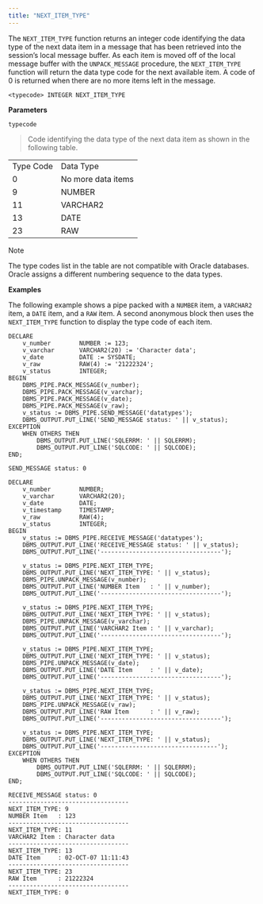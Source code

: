 ```yaml
---
title: "NEXT_ITEM_TYPE"
---
```


The `NEXT_ITEM_TYPE` function returns an integer code identifying the data type of the next data item in a message that has been retrieved into the session’s local message buffer. As each item is moved off of the local message buffer with the `UNPACK_MESSAGE` procedure, the `NEXT_ITEM_TYPE` function will return the data type code for the next available item. A code of 0 is returned when there are no more items left in the message.

```
<typecode> INTEGER NEXT_ITEM_TYPE
```

**Parameters**

`typecode`

> Code identifying the data type of the next data item as shown in the following table.

|           |                    |
| --------- | ------------------ |
| Type Code | Data Type          |
| 0         | No more data items |
| 9         | NUMBER             |
| 11        | VARCHAR2           |
| 13        | DATE               |
| 23        | RAW                |

<div class="note">

<div class="title">

Note

</div>

The type codes list in the table are not compatible with Oracle databases. Oracle assigns a different numbering sequence to the data types.

</div>

**Examples**

The following example shows a pipe packed with a `NUMBER` item, a `VARCHAR2` item, a `DATE` item, and a `RAW` item. A second anonymous block then uses the `NEXT_ITEM_TYPE` function to display the type code of each item.

```
DECLARE
    v_number        NUMBER := 123;
    v_varchar       VARCHAR2(20) := 'Character data';
    v_date          DATE := SYSDATE;
    v_raw           RAW(4) := '21222324';
    v_status        INTEGER;
BEGIN
    DBMS_PIPE.PACK_MESSAGE(v_number);
    DBMS_PIPE.PACK_MESSAGE(v_varchar);
    DBMS_PIPE.PACK_MESSAGE(v_date);
    DBMS_PIPE.PACK_MESSAGE(v_raw);
    v_status := DBMS_PIPE.SEND_MESSAGE('datatypes');
    DBMS_OUTPUT.PUT_LINE('SEND_MESSAGE status: ' || v_status);
EXCEPTION
    WHEN OTHERS THEN
        DBMS_OUTPUT.PUT_LINE('SQLERRM: ' || SQLERRM);
        DBMS_OUTPUT.PUT_LINE('SQLCODE: ' || SQLCODE);
END;

SEND_MESSAGE status: 0

DECLARE
    v_number        NUMBER;
    v_varchar       VARCHAR2(20);
    v_date          DATE;
    v_timestamp     TIMESTAMP;
    v_raw           RAW(4);
    v_status        INTEGER;
BEGIN
    v_status := DBMS_PIPE.RECEIVE_MESSAGE('datatypes');
    DBMS_OUTPUT.PUT_LINE('RECEIVE_MESSAGE status: ' || v_status);
    DBMS_OUTPUT.PUT_LINE('----------------------------------');

    v_status := DBMS_PIPE.NEXT_ITEM_TYPE;
    DBMS_OUTPUT.PUT_LINE('NEXT_ITEM_TYPE: ' || v_status);
    DBMS_PIPE.UNPACK_MESSAGE(v_number);
    DBMS_OUTPUT.PUT_LINE('NUMBER Item   : ' || v_number);
    DBMS_OUTPUT.PUT_LINE('----------------------------------');

    v_status := DBMS_PIPE.NEXT_ITEM_TYPE;
    DBMS_OUTPUT.PUT_LINE('NEXT_ITEM_TYPE: ' || v_status);
    DBMS_PIPE.UNPACK_MESSAGE(v_varchar);
    DBMS_OUTPUT.PUT_LINE('VARCHAR2 Item : ' || v_varchar);
    DBMS_OUTPUT.PUT_LINE('----------------------------------');

    v_status := DBMS_PIPE.NEXT_ITEM_TYPE;
    DBMS_OUTPUT.PUT_LINE('NEXT_ITEM_TYPE: ' || v_status);
    DBMS_PIPE.UNPACK_MESSAGE(v_date);
    DBMS_OUTPUT.PUT_LINE('DATE Item     : ' || v_date);
    DBMS_OUTPUT.PUT_LINE('----------------------------------');

    v_status := DBMS_PIPE.NEXT_ITEM_TYPE;
    DBMS_OUTPUT.PUT_LINE('NEXT_ITEM_TYPE: ' || v_status);
    DBMS_PIPE.UNPACK_MESSAGE(v_raw);
    DBMS_OUTPUT.PUT_LINE('RAW Item      : ' || v_raw);
    DBMS_OUTPUT.PUT_LINE('----------------------------------');

    v_status := DBMS_PIPE.NEXT_ITEM_TYPE;
    DBMS_OUTPUT.PUT_LINE('NEXT_ITEM_TYPE: ' || v_status);
    DBMS_OUTPUT.PUT_LINE('---------------------------------');
EXCEPTION
    WHEN OTHERS THEN
        DBMS_OUTPUT.PUT_LINE('SQLERRM: ' || SQLERRM);
        DBMS_OUTPUT.PUT_LINE('SQLCODE: ' || SQLCODE);
END;

RECEIVE_MESSAGE status: 0
----------------------------------
NEXT_ITEM_TYPE: 9
NUMBER Item   : 123
----------------------------------
NEXT_ITEM_TYPE: 11
VARCHAR2 Item : Character data
----------------------------------
NEXT_ITEM_TYPE: 13
DATE Item     : 02-OCT-07 11:11:43
----------------------------------
NEXT_ITEM_TYPE: 23
RAW Item      : 21222324
----------------------------------
NEXT_ITEM_TYPE: 0
```
